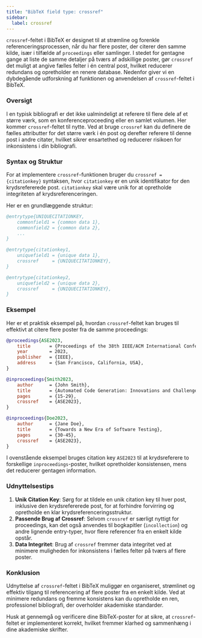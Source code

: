 ```yaml
---
title: "BibTeX field type: crossref"
sidebar:
  label: crossref
---
```



`crossref`-feltet i BibTeX er designet til at strømline og forenkle referenceringsprocessen, når du har flere poster, der citerer den samme kilde, især i tilfælde af `proceedings` eller samlinger. I stedet for gentagne gange at liste de samme detaljer på tværs af adskillige poster, gør `crossref` det muligt at angive fælles felter i én central post, hvilket reducerer redundans og opretholder en renere database. Nedenfor giver vi en dybdegående udforskning af funktionen og anvendelsen af `crossref`-feltet i BibTeX.

<CiteDrive />

### Oversigt

I en typisk bibliografi er det ikke ualmindeligt at referere til flere dele af et større værk, som en konferenceproceeding eller en samlet volumen. Her kommer `crossref`-feltet til nytte. Ved at bruge `crossref` kan du definere de fælles attributter for det større værk i én post og derefter referere til denne post i andre citater, hvilket sikrer ensartethed og reducerer risikoen for inkonsistens i din bibliografi.

### Syntax og Struktur

For at implementere `crossref`-funktionen bruger du `crossref = {citationkey}` syntaksen, hvor `citationkey` er en unik identifikator for den krydsrefererede post. `citationkey` skal være unik for at opretholde integriteten af krydsreferenceringen.

Her er en grundlæggende struktur:

```bibtex
@entrytype{UNIQUECITATIONKEY,
    commonfield1 = {common data 1},
    commonfield2 = {common data 2},
    ...
}

@entrytype{citationkey1,
    uniquefield1 = {unique data 1},
    crossref     = {UNIQUECITATIONKEY},
}

@entrytype{citationkey2,
    uniquefield2 = {unique data 2},
    crossref     = {UNIQUECITATIONKEY},
}
```

### Eksempel

Her er et praktisk eksempel på, hvordan `crossref`-feltet kan bruges til effektivt at citere flere poster fra de samme proceedings:

```bibtex
@proceedings{ASE2023,
    title       = {Proceedings of the 38th IEEE/ACM International Conference on Automated Software Engineering},
    year        = 2023,
    publisher   = {IEEE},
    address     = {San Francisco, California, USA},
}

@inproceedings{Smith2023,
    author      = {John Smith},
    title       = {Automated Code Generation: Innovations and Challenges},
    pages       = {15-29},
    crossref    = {ASE2023},
}

@inproceedings{Doe2023,
    author      = {Jane Doe},
    title       = {Towards a New Era of Software Testing},
    pages       = {30-45},
    crossref    = {ASE2023},
}
```

I ovenstående eksempel bruges citation key `ASE2023` til at krydsreferere to forskellige `inproceedings`-poster, hvilket opretholder konsistensen, mens det reducerer gentagen information.

### Udnyttelsestips

1. **Unik Citation Key**: Sørg for at tildele en unik citation key til hver post, inklusive den krydsrefererede post, for at forhindre forvirring og opretholde en klar krydsreferenceringsstruktur.
2. **Passende Brug af Crossref**: Selvom `crossref` er særligt nyttigt for proceedings, kan det også anvendes til bogkapitler (`incollection`) og andre lignende entry-typer, hvor flere referencer fra en enkelt kilde opstår.
3. **Data Integritet**: Brug af `crossref` fremmer data integritet ved at minimere muligheden for inkonsistens i fælles felter på tværs af flere poster.

### Konklusion

Udnyttelse af `crossref`-feltet i BibTeX muliggør en organiseret, strømlinet og effektiv tilgang til referencering af flere poster fra en enkelt kilde. Ved at minimere redundans og fremme konsistens kan du opretholde en ren, professionel bibliografi, der overholder akademiske standarder.

Husk at gennemgå og verificere dine BibTeX-poster for at sikre, at `crossref`-feltet er implementeret korrekt, hvilket fremmer klarhed og sammenhæng i dine akademiske skrifter.
